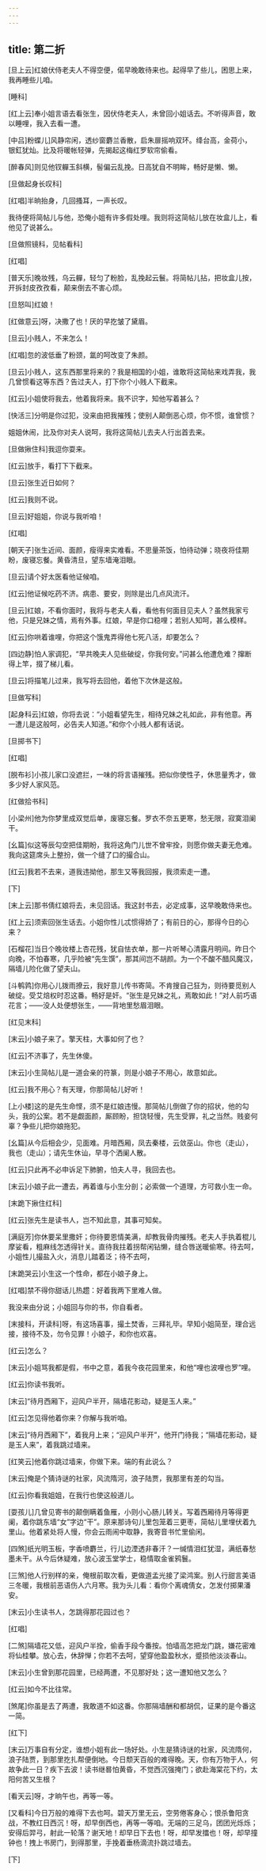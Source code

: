 ```yaml
---
---
---
```

title: 第二折
---

[旦上云]红娘伏侍老夫人不得空便，偌早晚敢待来也。起得早了些儿，困思上来，我再睡些儿咱。

[睡科]

[红上云]奉小姐言语去看张生，因伏侍老夫人，未曾回小姐话去。不听得声音，敢以睡哩，我入去看一遭。

[中吕]粉蝶儿]风静帘闲，透纱窗麝兰香散，启朱扉摇响双环。绛台高，金荷小，银釭犹灿。比及将暖帐轻弹，先揭起这梅红罗软帘偷看。

[醉春风]则见他钗軃玉斜横，髻偏云乱挽。日高犹自不明眸，畅好是懒、懒。

[旦做起身长叹科]

[红唱]半晌抬身，几回搔耳，一声长叹。

我待便将简帖儿与他，恐俺小姐有许多假处哩。我则将这简帖儿放在妆盒儿上，看他见了说甚么。

[旦做照镜科，见帖看科]

[红唱]

[普天乐]晚妆残，乌云軃，轻匀了粉脸，乱挽起云鬟。将简帖儿拈，把妆盒儿按，开拆封皮孜孜看，颠来倒去不害心烦。

[旦怒叫]红娘！

[红做意云]呀，决撒了也！厌的早扢皱了黛眉。

[旦云]小贱人，不来怎么！

[红唱]忽的波低垂了粉颈，氲的呵改变了朱颜。

[旦云]小贱人，这东西那里将来的？我是相国的小姐，谁敢将这简帖来戏弄我，我几曾惯看这等东西？告过夫人，打下你个小贱人下截来。

[红云]小姐使将我去，他着我将来。我不识字，知他写着甚么？

[快活三]分明是你过犯，没来由把我摧残；使别人颠倒恶心烦，你不惯，谁曾惯？

姐姐休闹，比及你对夫人说呵，我将这简帖儿去夫人行出首去来。

[旦做揪住科]我逗你耍来。

[红云]放手，看打下下截来。

[旦云]张生近日如何？

[红云]我则不说。

[旦云]好姐姐，你说与我听咱！

[红唱]

[朝天子]张生近间、面颜，瘦得来实难看。不思量茶饭，怕待动弹；晓夜将佳期盼，废寝忘餐。黄昏清旦，望东墙淹泪眼。

[旦云]请个好太医看他证候咱。

[红云]他证候吃药不济。病患、要安，则除是出几点风流汗。

[旦云]红娘，不看你面时，我将与老夫人看，看他有何面目见夫人？虽然我家亏他，只是兄妹之情，焉有外事。红娘，早是你口稳哩；若别人知呵，甚么模样。

[红云]你哄着谁哩，你把这个饿鬼弄得他七死八活，却要怎么？

[四边静]怕人家调犯，“早共晚夫人见些破绽，你我何安。”问甚么他遭危难？撺断得上竿，掇了梯儿看。

[旦云]将描笔儿过来，我写将去回他，着他下次休是这般。

[旦做写科]

[起身科云]红娘，你将去说：“小姐看望先生，相待兄妹之礼如此，非有他意。再一遭儿是这般呵，必告夫人知道。”和你个小贱人都有话说。

[旦掷书下]

[红唱]

[脱布衫]小孩儿家口没遮拦，一味的将言语摧残。把似你使性子，休思量秀才，做多少好人家风范。

[红做拾书科]

[小梁州]他为你梦里成双觉后单，废寝忘餐。罗衣不奈五更寒，愁无限，寂寞泪阑干。

[幺篇]似这等辰勾空把佳期盼，我将这角门儿世不曾牢拴，则愿你做夫妻无危难。我向这筵席头上整扮，做一个缝了口的撮合山。

[红云]我若不去来，道我违拗他，那生又等我回报，我须索走一遭。

[下]

[末上云]那书倩红娘将去，未见回话。我这封书去，必定成事，这早晚敢侍来也。

[红上云]须索回张生话去。小姐你性儿忒惯得娇了；有前日的心，那得今日的心来？

[石榴花]当日个晚妆楼上杏花残，犹自怯衣单，那一片听琴心清露月明间。昨日个向晚，不怕春寒，几乎险被“先生馔”，那其间岂不胡颜。为一个不酸不醋风魔汉，隔墙儿险化做了望夫山。

[斗鹌鹑]你用心儿拨雨撩云，我好意儿传书寄简。不肯搜自己狂为，则待要觅别人破绽。受艾焙权时忍这番。畅好是奸。“张生是兄妹之礼，焉敢如此！”对人前巧语花言；——没人处便想张生，——背地里愁眉泪眼。

[红见末科]

[末云]小娘子来了。擎天柱，大事如何了也？

[红云]不济事了，先生休傻。

[末云]小生简帖儿是一道会亲的符篆，则是小娘子不用心，故意如此。

[红云]我不用心？有天理，你那简帖儿好听！

[上小楼]这的是先生命悭，须不是红娘违慢。那简帖儿倒做了你的招状，他的勾头，我的公案。若不是觑面颜，厮顾盼，担饶轻慢，先生受罪，礼之当然。贱妾何辜？争些儿把你娘拖犯。

[幺篇]从今后相会少，见面难。月暗西厢，凤去秦楼，云敛巫山。你也（走山），我也（走山）；请先生休讪，早寻个洒阑人散。

[红云]只此再不必申诉足下肺腑，怕夫人寻，我回去也。

[末云]小娘子此一遭去，再着谁与小生分剖；必索做一个道理，方可救小生一命。

[末跪下揪住红科]

[红云]张先生是读书人，岂不知此意，其事可知矣。

[满庭芳]你休要呆里撒奸；你待要恩情美满，却教我骨肉摧残。老夫人手执着棍儿摩娑看，粗麻线怎透得针关。直待我拄着拐帮闲钻懒，缝合唇送暖偷寒。待去呵，小姐性儿撮盐入火，消息儿踏着泛；待不去呵，

[末跪哭云]小生这一个性命，都在小娘子身上。

[红唱]禁不得你甜话儿热趱：好着我两下里难人做。

我没来由分说；小姐回与你的书，你自看者。

[末接科，开读科]呀，有这场喜事，撮土焚香，三拜礼毕。早知小姐简至，理合远接，接待不及，勿令见罪！小娘子，和你也欢喜。

[红云]怎么？

[末云]小姐骂我都是假，书中之意，着我今夜花园里来，和他“哩也波哩也罗”哩。

[红云]你读书我听。

[末云]“待月西厢下，迎风户半开，隔墙花影动，疑是玉人来。”

[红云]怎见得他着你来？你解与我听咱。

[末云]“待月西厢下”，着我月上来；“迎风户半开”，他开门待我；“隔墙花影动，疑是玉人来”，着我跳过墙来。

[红笑云]他着你跳过墙来，你做下来。端的有此说么？

[末云]俺是个猜诗谜的社家，风流隋河，浪子陆贾，我那里有差的勾当。

[红云]你看我姐姐，在我行也使这般道儿。

[耍孩儿]几曾见寄书的颠倒瞒着鱼雁，小则小心肠儿转关。写着西厢待月等得更阑，着你跳东墙“女”字边“干”。原来那诗句儿里包笼着三更枣，简帖儿里埋伏着九里山。他着紧处将人慢，你会云雨闹中取静，我寄音书忙里偷闲。

[四煞]纸光明玉板，字香喷麝兰，行儿边湮透非春汗？一缄情泪红犹湿，满纸春愁墨未干。从今后休疑难，放心波玉堂学士，稳情取金雀鸦鬟。

[三煞]他人行别样的亲，俺根前取次看，更做道孟光接了梁鸿案。别人行甜言美语三冬暖，我根前恶语伤人六月寒。我为头儿看：看你个离魂倩女，怎发付掷果潘安。

[末云]小生读书人，怎跳得那花园过也？

[红唱]

[二煞]隔墙花又低，迎风户半拴，偷香手段今番按。怕墙高怎把龙门跳，嫌花密难将仙桂攀。放心去，休辞惮；你若不去呵，望穿他盈盈秋水，蹙损他淡淡春山。

[末云]小生曾到那花园里，已经两遭，不见那好处；这一遭知他又怎么？

[红云]如今不比往常。

[煞尾]你虽是去了两遭，我敢道不如这番。你那隔墙酬和都胡侃，证果的是今番这一简。

[红下]

[末云]万事自有分定，谁想小姐有此一场好处。小生是猜诗谜的社家，风流隋何，浪子陆贾，到那里扢扎帮便倒地。今日颓天百般的难得晚。天，你有万物于人，何故争此一日？疾下去波！读书继晷怕黄昏，不觉西沉强掩门；欲赴海棠花下约，太阳何苦又生根？

[看天云]呀，才晌午也，再等一等。

[又看科]今日万般的难得下去也呵。碧天万里无云，空劳倦客身心；恨杀鲁阳贪战，不教红日西沉！呀，却早倒西也，再等一等咱。无端的三足乌，团团光烁烁；安得后羿弓，射此一轮落？谢天地！却早日下去也！呀，却早发擂也！呀，却早撞钟也！拽上书房门，到得那里，手挽着垂杨滴流扑跳过墙去。

[下]
